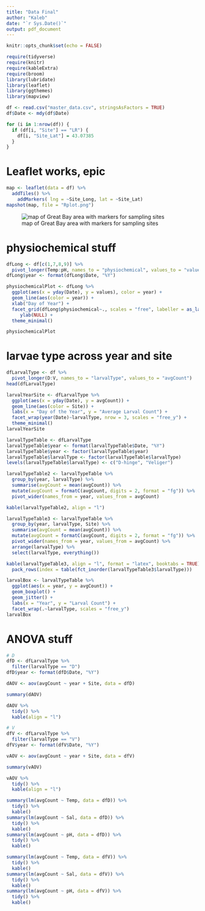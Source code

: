 ```yaml
---
title: "Data Final"
author: "Kaleb"
date: "`r Sys.Date()`"
output: pdf_document
---
```


```r
knitr::opts_chunk$set(echo = FALSE)

require(tidyverse)
require(knitr)
require(kableExtra)
require(broom)
library(lubridate)
library(leaflet)
library(ggthemes)
library(mapview)

df <- read.csv("master_data.csv", stringsAsFactors = TRUE)
df$Date <- mdy(df$Date)

for (i in 1:nrow(df)) {
  if (df[i, "Site"] == "LR") {
    df[i, "Site_Lat"] = 43.07385
  }
}

```

# Leaflet works, epic
 
```r
map <- leaflet(data = df) %>% 
  addTiles() %>% 
    addMarkers( lng = ~Site_Long, lat = ~Site_Lat)
mapshot(map, file = "Rplot.png")

```
![map of Great Bay area with markers for sampling sites](./Rplot.png)

# physiochemical stuff

```r
dfLong <- df[c(1,7,8,9)] %>% 
  pivot_longer(Temp:pH, names_to = "physiochemical", values_to = "values")
dfLong$year <- format(dfLong$Date, "%Y")
```

```r

physiochemicalPlot <- dfLong %>% 
  ggplot(aes(x = yday(Date), y = values), color = year) +
  geom_line(aes(color = year)) + 
  xlab("Day of Year") +
  facet_grid(dfLong$physiochemical~., scales = "free", labeller = as_labeller(c(Temp = "Temperature (°C)", Sal = "Salinity", pH = "pH")))  +
     ylab(NULL) +
  theme_minimal()

physiochemicalPlot
```



# larvae type across year and site
```r
dfLarvalType <- df %>% 
  pivot_longer(D:V, names_to = "larvalType", values_to = "avgCount")
head(dfLarvalType)
```


```r
larvalYearSite <- dfLarvalType %>% 
  ggplot(aes(x = yday(Date), y = avgCount)) +
  geom_line(aes(color = Site)) +
  labs(x = "Day of the Year", y = "Average Larval Count") +
  facet_wrap(year(Date)~larvalType, nrow = 3, scales = "free_y") +
  theme_minimal()
larvalYearSite
```

```r
larvalTypeTable <- dfLarvalType
larvalTypeTable$year <- format(larvalTypeTable$Date, "%Y")
larvalTypeTable$year <- factor(larvalTypeTable$year)
larvalTypeTable$larvalType <- factor(larvalTypeTable$larvalType)
levels(larvalTypeTable$larvalType) <- c("D-hinge", "Veliger")

larvalTypeTable2 <- larvalTypeTable %>% 
  group_by(year, larvalType) %>% 
  summarise(avgCount = mean(avgCount)) %>% 
  mutate(avgCount = formatC(avgCount, digits = 2, format = "fg")) %>% 
  pivot_wider(names_from = year, values_from = avgCount)

kable(larvalTypeTable2, align = "l")
```

```r
larvalTypeTable3 <- larvalTypeTable %>% 
  group_by(year, larvalType, Site) %>%
  summarise(avgCount = mean(avgCount)) %>% 
  mutate(avgCount = formatC(avgCount, digits = 2, format = "fg")) %>% 
  pivot_wider(names_from = year, values_from = avgCount) %>% 
  arrange(larvalType) %>% 
  select(larvalType, everything())

kable(larvalTypeTable3, align = "l", format = "latex", booktabs = TRUE) %>% 
  pack_rows(index = table(fct_inorder(larvalTypeTable3$larvalType)))
```
```r
larvalBox <- larvalTypeTable %>% 
  ggplot(aes(x = year, y = avgCount)) +
  geom_boxplot() + 
  geom_jitter() +
  labs(x = "Year", y = "Larval Count") +
  facet_wrap(.~larvalType, scales = "free_y")
larvalBox
```


# ANOVA stuff

```r
# D
dfD <- dfLarvalType %>% 
  filter(larvalType == "D")
dfD$year <- format(dfD$Date, "%Y")

dAOV <- aov(avgCount ~ year + Site, data = dfD)

summary(dAOV)

dAOV %>% 
  tidy() %>% 
  kable(align = "l")

# V
dfV <- dfLarvalType %>% 
  filter(larvalType == "V")
dfV$year <- format(dfV$Date, "%Y")

vAOV <- aov(avgCount ~ year + Site, data = dfV)

summary(vAOV)

vAOV %>% 
  tidy() %>% 
  kable(align = "l")
```

```r
summary(lm(avgCount ~ Temp, data = dfD)) %>% 
  tidy() %>% 
  kable()
summary(lm(avgCount ~ Sal, data = dfD)) %>% 
  tidy() %>% 
  kable()
summary(lm(avgCount ~ pH, data = dfD)) %>% 
  tidy() %>% 
  kable()

summary(lm(avgCount ~ Temp, data = dfV)) %>% 
  tidy() %>% 
  kable()
summary(lm(avgCount ~ Sal, data = dfV)) %>% 
  tidy() %>% 
  kable()
summary(lm(avgCount ~ pH, data = dfV)) %>% 
  tidy() %>% 
  kable()
```




